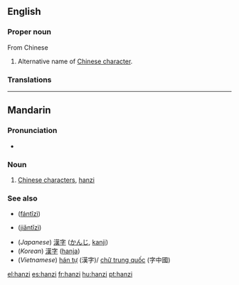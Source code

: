 ==English==

===Proper noun===
{{en-proper noun}}

From Chinese {{etyl|zh}} {{zh-tsp|漢字|汉字|hànzì}}

# Alternative name of [[Chinese character]].

===Translations===
{{trans-see|Chinese character}}
----

==Mandarin==

===Pronunciation===
* {{IPA|[ xan˥˩tsɨ˥˩ ]|lang=cmn}}

===Noun===
{{cmn-noun|p|pin=hànzì|pint=han4zi4|tra=漢字|sim=汉字}}

# [[Chinese character|Chinese characters]], [[hanzi#English|hanzi]]

===See also===
* {{zh-ts|繁體字|繁体字}} ([[fántǐzì]])
* {{zh-ts|簡體字|简体字}} ([[jiǎntǐzì]])
* (''Japanese'') [[漢字]] ([[かんじ]], [[kanji]])
* (''Korean'') [[漢字]] ([[hanja]])
* (''Vietnamese'') [[hán tự]] (漢字)/ [[chữ trung quốc]] (字中國)

[[el:hanzi]]
[[es:hanzi]]
[[fr:hanzi]]
[[hu:hanzi]]
[[pt:hanzi]]